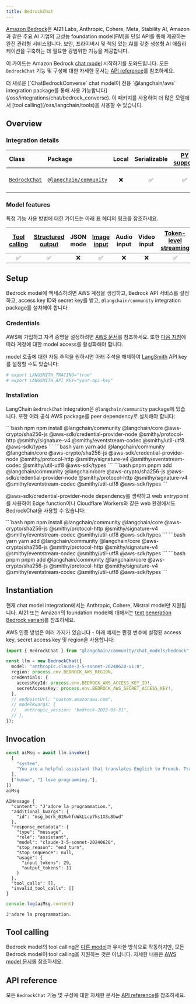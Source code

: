 ```yaml
---
title: BedrockChat
---
```


[Amazon Bedrock](https://aws.amazon.com/bedrock/)은 AI21 Labs, Anthropic, Cohere, Meta, Stability AI, Amazon과 같은 주요 AI 기업의 고성능 foundation model(FM)을 단일 API를 통해 제공하는 완전 관리형 서비스입니다. 보안, 프라이버시 및 책임 있는 AI를 갖춘 생성형 AI 애플리케이션을 구축하는 데 필요한 광범위한 기능을 제공합니다.

이 가이드는 Amazon Bedrock [chat model](/oss/langchain/models) 시작하기를 도와드립니다. 모든 `BedrockChat` 기능 및 구성에 대한 자세한 문서는 [API reference](https://api.js.langchain.com/classes/langchain_community_chat_models_bedrock.BedrockChat.html)를 참조하세요.

<Tip>
더 새로운 [`ChatBedrockConverse` chat model이 전용 `@langchain/aws` integration package를 통해 사용 가능합니다](/oss/integrations/chat/bedrock_converse). 이 패키지를 사용하여 더 많은 모델에서 [tool calling](/oss/langchain/tools)을 사용할 수 있습니다.
</Tip>

## Overview

### Integration details

| Class | Package | Local | Serializable | [PY support](https://python.langchain.com/docs/integrations/chat/bedrock/) | Downloads | Version |
| :--- | :--- | :---: | :---: |  :---: | :---: | :---: |
| [`BedrockChat`](https://api.js.langchain.com/classes/langchain_community_chat_models_bedrock.BedrockChat.html) | [`@langchain/community`](https://npmjs.com/@langchain/community) | ❌ | ✅ | ✅ | ![NPM - Downloads](https://img.shields.io/npm/dm/@langchain/community?style=flat-square&label=%20&) | ![NPM - Version](https://img.shields.io/npm/v/@langchain/community?style=flat-square&label=%20&) |

### Model features

특정 기능 사용 방법에 대한 가이드는 아래 표 헤더의 링크를 참조하세요.

| [Tool calling](/oss/langchain/tools) | [Structured output](/oss/langchain/structured-output) | JSON mode | [Image input](/oss/langchain/messages#multimodal) | Audio input | Video input | [Token-level streaming](/oss/langchain/streaming/) | [Token usage](/oss/langchain/models#token-usage) | [Logprobs](/oss/langchain/models#log-probabilities) |
| :---: | :---: | :---: | :---: |  :---: | :---: | :---: | :---: | :---: |
| ✅ | ✅ | ❌ | ✅ | ❌ | ❌ | ✅ | ✅ | ❌ |

## Setup

Bedrock model에 액세스하려면 AWS 계정을 생성하고, Bedrock API 서비스를 설정하고, access key ID와 secret key를 받고, `@langchain/community` integration package를 설치해야 합니다.

### Credentials

AWS에 가입하고 자격 증명을 설정하려면 [AWS 문서](https://docs.aws.amazon.com/bedrock/latest/userguide/getting-started.html)를 참조하세요. 또한 [다음 지침](https://docs.aws.amazon.com/bedrock/latest/userguide/model-access.html)에 따라 계정에 대한 model access를 활성화해야 합니다.

model 호출에 대한 자동 추적을 원하시면 아래 주석을 해제하여 [LangSmith](https://docs.smith.langchain.com/) API key를 설정할 수도 있습니다:

```bash
# export LANGSMITH_TRACING="true"
# export LANGSMITH_API_KEY="your-api-key"
```

### Installation

LangChain `BedrockChat` integration은 `@langchain/community` package에 있습니다. 또한 여러 공식 AWS package를 peer dependency로 설치해야 합니다:

<CodeGroup>
```bash npm
npm install @langchain/community @langchain/core @aws-crypto/sha256-js @aws-sdk/credential-provider-node @smithy/protocol-http @smithy/signature-v4 @smithy/eventstream-codec @smithy/util-utf8 @aws-sdk/types
```
```bash yarn
yarn add @langchain/community @langchain/core @aws-crypto/sha256-js @aws-sdk/credential-provider-node @smithy/protocol-http @smithy/signature-v4 @smithy/eventstream-codec @smithy/util-utf8 @aws-sdk/types
```
```bash pnpm
pnpm add @langchain/community @langchain/core @aws-crypto/sha256-js @aws-sdk/credential-provider-node @smithy/protocol-http @smithy/signature-v4 @smithy/eventstream-codec @smithy/util-utf8 @aws-sdk/types
```
</CodeGroup>

@aws-sdk/credential-provider-node dependency를 생략하고 web entrypoint를 사용하여 Edge function이나 Cloudflare Workers와 같은 web 환경에서도 BedrockChat을 사용할 수 있습니다:

<CodeGroup>
```bash npm
npm install @langchain/community @langchain/core @aws-crypto/sha256-js @smithy/protocol-http @smithy/signature-v4 @smithy/eventstream-codec @smithy/util-utf8 @aws-sdk/types
```
```bash yarn
yarn add @langchain/community @langchain/core @aws-crypto/sha256-js @smithy/protocol-http @smithy/signature-v4 @smithy/eventstream-codec @smithy/util-utf8 @aws-sdk/types
```
```bash pnpm
pnpm add @langchain/community @langchain/core @aws-crypto/sha256-js @smithy/protocol-http @smithy/signature-v4 @smithy/eventstream-codec @smithy/util-utf8 @aws-sdk/types
```
</CodeGroup>

## Instantiation

현재 chat model integration에서는 Anthropic, Cohere, Mistral model만 지원됩니다. AI21 또는 Amazon의 foundation model에 대해서는 [text generation Bedrock variant](/oss/integrations/llms/bedrock/)를 참조하세요.

AWS 인증 방법은 여러 가지가 있습니다 - 아래 예제는 환경 변수에 설정된 access key, secret access key 및 region을 사용합니다:

```typescript
import { BedrockChat } from "@langchain/community/chat_models/bedrock";

const llm = new BedrockChat({
  model: "anthropic.claude-3-5-sonnet-20240620-v1:0",
  region: process.env.BEDROCK_AWS_REGION,
  credentials: {
    accessKeyId: process.env.BEDROCK_AWS_ACCESS_KEY_ID!,
    secretAccessKey: process.env.BEDROCK_AWS_SECRET_ACCESS_KEY!,
  },
  // endpointUrl: "custom.amazonaws.com",
  // modelKwargs: {
  //   anthropic_version: "bedrock-2023-05-31",
  // },
});
```

## Invocation

```typescript
const aiMsg = await llm.invoke([
  [
    "system",
    "You are a helpful assistant that translates English to French. Translate the user sentence.",
  ],
  ["human", "I love programming."],
])
aiMsg
```

```output
AIMessage {
  "content": "J'adore la programmation.",
  "additional_kwargs": {
    "id": "msg_bdrk_01RwhfuWkLLcp7ks1X3u8bwd"
  },
  "response_metadata": {
    "type": "message",
    "role": "assistant",
    "model": "claude-3-5-sonnet-20240620",
    "stop_reason": "end_turn",
    "stop_sequence": null,
    "usage": {
      "input_tokens": 29,
      "output_tokens": 11
    }
  },
  "tool_calls": [],
  "invalid_tool_calls": []
}
```

```typescript
console.log(aiMsg.content)
```

```output
J'adore la programmation.
```

## Tool calling

Bedrock model의 tool calling은 [다른 model](/oss/langchain/tools)과 유사한 방식으로 작동하지만, 모든 Bedrock model이 tool calling을 지원하는 것은 아닙니다. 자세한 내용은 [AWS model 문서](https://docs.aws.amazon.com/bedrock/latest/APIReference/welcome.html)를 참조하세요.

## API reference

모든 `BedrockChat` 기능 및 구성에 대한 자세한 문서는 [API reference](https://api.js.langchain.com/classes/langchain_community_chat_models_bedrock.BedrockChat.html)를 참조하세요.